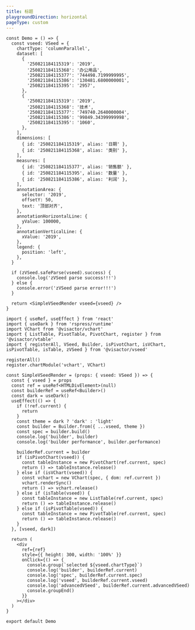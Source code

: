 ```yaml
---
title: 标题
playgroundDirection: horizontal
pageType: custom
---
```


```tsx
const Demo = () => {
  const vseed: VSeed = {
    chartType: 'columnParallel',
    dataset: [
      {
        '250821184115319': '2019',
        '250821184115368': '办公用品',
        '250821184115377': '744498.7199999995',
        '250821184115386': '130481.6800000001',
        '250821184115395': '2957',
      },
      {
        '250821184115319': '2019',
        '250821184115368': '技术',
        '250821184115377': '749740.2640000004',
        '250821184115386': '99849.34399999998',
        '250821184115395': '1060',
      },
    ],
    dimensions: [
      { id: '250821184115319', alias: '日期' },
      { id: '250821184115368', alias: '类别' },
    ],
    measures: [
      { id: '250821184115377', alias: '销售额' },
      { id: '250821184115395', alias: '数量' },
      { id: '250821184115386', alias: '利润' },
    ],
    annotationArea: {
      selector: '2019',
      offsetY: 50,
      text: '顶部对齐',
    },
    annotationHorizontalLine: {
      yValue: 100000,
    },
    annotationVerticalLine: {
      xValue: '2019',
    },
    legend: {
      position: 'left',
    },
  }

  if (zVSeed.safeParse(vseed).success) {
    console.log('zVSeed parse success!!!')
  } else {
    console.error('zVSeed parse error!!!')
  }

  return <SimpleVSeedRender vseed={vseed} />
}

import { useRef, useEffect } from 'react'
import { useDark } from 'rspress/runtime'
import VChart from '@visactor/vchart'
import { ListTable, PivotTable, PivotChart, register } from '@visactor/vtable'
import { registerAll, VSeed, Builder, isPivotChart, isVChart, isPivotTable, isTable, zVSeed } from '@visactor/vseed'

registerAll()
register.chartModule('vchart', VChart)

const SimpleVSeedRender = (props: { vseed: VSeed }) => {
  const { vseed } = props
  const ref = useRef<HTMLDivElement>(null)
  const builderRef = useRef<Builder>()
  const dark = useDark()
  useEffect(() => {
    if (!ref.current) {
      return
    }
    const theme = dark ? 'dark' : 'light'
    const builder = Builder.from({ ...vseed, theme })
    const spec = builder.build()
    console.log('builder', builder)
    console.log('builder performance', builder.performance)

    builderRef.current = builder
    if (isPivotChart(vseed)) {
      const tableInstance = new PivotChart(ref.current, spec)
      return () => tableInstance.release()
    } else if (isVChart(vseed)) {
      const vchart = new VChart(spec, { dom: ref.current })
      vchart.renderSync()
      return () => vchart.release()
    } else if (isTable(vseed)) {
      const tableInstance = new ListTable(ref.current, spec)
      return () => tableInstance.release()
    } else if (isPivotTable(vseed)) {
      const tableInstance = new PivotTable(ref.current, spec)
      return () => tableInstance.release()
    }
  }, [vseed, dark])

  return (
    <div
      ref={ref}
      style={{ height: 300, width: '100%' }}
      onClick={() => {
        console.group(`selected ${vseed.chartType}`)
        console.log('builder', builderRef.current)
        console.log('spec', builderRef.current.spec)
        console.log('vseed', builderRef.current.vseed)
        console.log('advancedVSeed', builderRef.current.advancedVSeed)
        console.groupEnd()
      }}
    ></div>
  )
}

export default Demo
```
